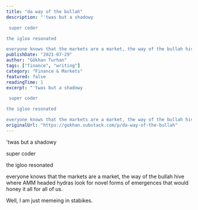 ```yaml
---
title: "da way of the bullah"
description: "'twas but a shadowy

 super coder

the igloo resonated

everyone knows that the markets are a market, the way of the bullah hive where AMM headed hydras look for novel forms of emergences that would honey it all for all of us."
publishDate: "2021-07-29"
author: "Gökhan Turhan"
tags: ["finance", "writing"]
category: "Finance & Markets"
featured: false
readingTime: 1
excerpt: "'twas but a shadowy

 super coder

the igloo resonated

everyone knows that the markets are a market, the way of the bullah hive where AMM headed hydras look for novel forms of emergences that would..."
originalUrl: "https://gokhan.substack.com/p/da-way-of-the-bullah"
---
```


'twas but a shadowy

 super coder

the igloo resonated

everyone knows that the markets are a market, the way of the bullah hive where AMM headed hydras look for novel forms of emergences that would honey it all for all of us.

Well, I am just memeing in stabikes.
